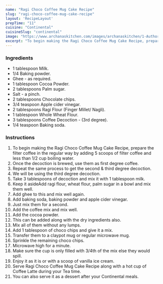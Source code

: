 ---
name: "Ragi Choco Coffee Mug Cake Recipe"
slug: "ragi-choco-coffee-mug-cake-recipe"
layout: 'RecipeLayout'
prepTime: "11"
cuisine: "Continental"
cuisineSlug: "continental"
image: "https://www.archanaskitchen.com/images/archanaskitchen/1-Author/Neeru_Srikanth/Ragi_choco_coffee_Mug_cake.jpg"
excerpt: "To begin making the Ragi Choco Coffee Mug Cake Recipe, prepare the filter coffee in the regular way by adding 5 scoops of filter coffee and less than 12 cup boiling water"
---

### Ingredients

- 1 tablespoon Milk.
- 1/4 Baking powder.
- Ghee - as required.
- 1 tablespoon Cocoa Powder.
- 2 tablespoons Palm sugar.
- Salt - a pinch.
- 2 tablespoons Chocolate chips.
- 3/4 teaspoon Apple cider vinegar.
- 2 tablespoons Ragi Flour (Finger Millet/ Nagli).
- 1 tablespoon Whole Wheat Flour.
- 3 tablespoons Coffee Decoction - (3rd degree).
- 1/4 teaspoon Baking soda.

### Instructions

1. To begin making the Ragi Choco Coffee Mug Cake Recipe, prepare the filter coffee in the regular way by adding 5 scoops of filter coffee and less than 1/2 cup boiling water.
1. Once the decoction is brewed, use them as first degree coffee.
1. Repeat the same process to get the second & third degree decoction.
1. We will be using the third degree decoction.
1. Take 3 tablespoons of decoction and mix it with 1 tablespoon milk.
1. Keep it asideAdd ragi flour, wheat flour, palm sugar in a bowl and mix them well.
1. Add ghee to this and mix well again.
1. Add baking soda, baking powder and apple cider vinegar.
1. Just mix them for a second.
1. Add the coffee mix and mix well.
1. Add the cocoa powder.
1. This can be added along with the dry ingredients also.
1. Mix all of them without any lumps.
1. Add 1 tablespoon of choco chips and give it a mix.
1. Transfer them to a claypot mug or regular microwave mug.
1. Sprinkle the remaining choco chips.
1. Microwave high for a minute.
1. Make sure the cup is only filled with 3/4th of the mix else they would spill.
1. Enjoy it as it is or with a scoop of vanilla ice cream.
1. Serve Ragi Choco Coffee Mug Cake Recipe along with a hot cup of Coffee Latte during your Tea time.
1. You can also serve it as a dessert after your Continental meals.
